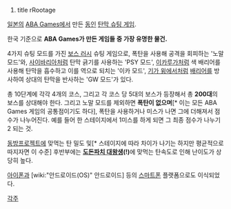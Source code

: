 #title rRootage
[[일본]]의 [[ABA Games]]에서 만든 [[동인]] [[탄막 슈팅 게임]].

한국 기준으로 '''ABA Games가 만든 게임들 중 가장 유명한 물건.'''

4가지 슈팅 모드를 가진 [[보스 러시]] 슈팅 게임으로, 폭탄을 사용해 공격을 회피하는 '노말 모드'와, [[사이바리아]]처럼 탄막 긁기를 사용하는 'PSY 모드', [[이카루가]]처럼 색 배리어를 사용해 탄막을 흡수하고 이를 역으로 되치는 '이카 모드', [[기가 윙]]에서처럼 [[배리어]]를 방사하여 상대의 탄막을 반사하는 'GW 모드'가 있다.

총 10단계에 각각 4개의 코스, 그리고 각 코스 당 5대의 보스가 등장해서 총 '''200대'''의 보스를 상대해야 한다. 그리고 노말 모드를 제외하면 '''폭탄이 없으며'''[* 이는 모든 ABA Games 게임의 공통점이기도 하다], 폭탄을 사용하거나 미스가 나면 그에 더해져서 점수가 나누어진다. 예를 들어 한 스테이지에서 1미스를 하게 되면 그 최종 점수가 나누기 2 되는 것.

[[동방프로젝트]]에 맞먹는 탄 밀도 및[* 스테이지에 따라 차이가 나기는 하지만 평균적으로 따지자면 이 수준] 후반부에는 '''[[도돈파치 대왕생]](!)'''에 맞먹는 탄속도로 인해 난이도가 상당히 높다.

[[아이폰]]과 [wiki:"안드로이드(OS)" 안드로이드] 등의 [[스마트폰]] 플랫폼으로도 이식되었다.

[[각주]]
